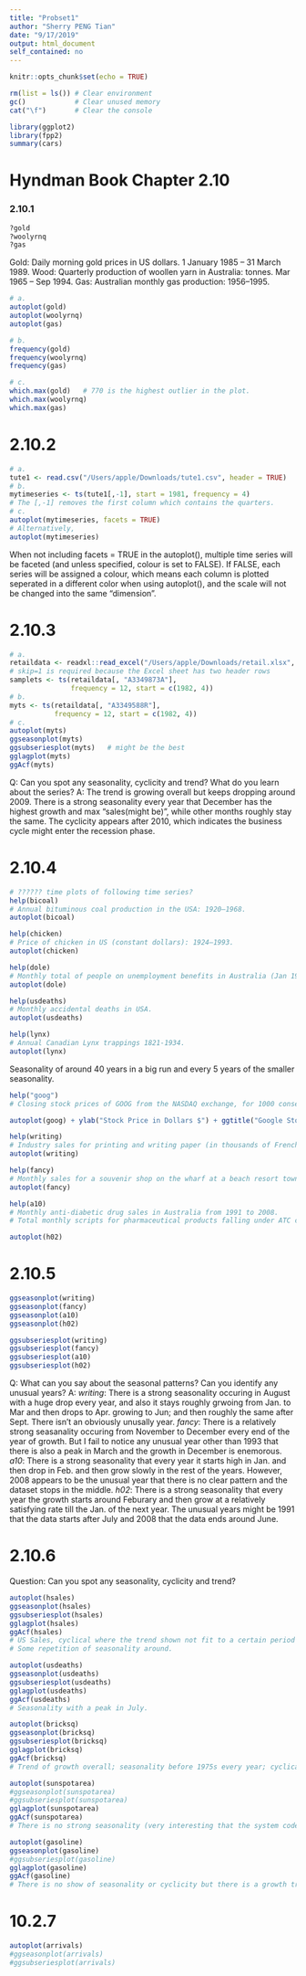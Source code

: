 ```yaml
---
title: "Probset1"
author: "Sherry PENG Tian"
date: "9/17/2019"
output: html_document
self_contained: no
---
```


```r
knitr::opts_chunk$set(echo = TRUE)
```

```r
rm(list = ls()) # Clear environment
gc()            # Clear unused memory
cat("\f")       # Clear the console

library(ggplot2)
library(fpp2)
summary(cars)
```
# Hyndman Book Chapter 2.10 
### 2.10.1 
```r
?gold
?woolyrnq
?gas
```
Gold: Daily morning gold prices in US dollars. 1 January 1985 – 31 March 1989.
Wood: Quarterly production of woollen yarn in Australia: tonnes. Mar 1965 – Sep 1994.
Gas: Australian monthly gas production: 1956–1995. 

```r
# a. 
autoplot(gold)
autoplot(woolyrnq)
autoplot(gas)

# b. 
frequency(gold)
frequency(woolyrnq)
frequency(gas)

# c. 
which.max(gold)   # 770 is the highest outlier in the plot. 
which.max(woolyrnq)
which.max(gas)
```

# 2.10.2 
```r
# a. 
tute1 <- read.csv("/Users/apple/Downloads/tute1.csv", header = TRUE)
# b. 
mytimeseries <- ts(tute1[,-1], start = 1981, frequency = 4)
# The [,-1] removes the first column which contains the quarters. 
# c. 
autoplot(mytimeseries, facets = TRUE)
# Alternatively, 
autoplot(mytimeseries)
``` 
When not including facets = TRUE in the autoplot(), multiple time series will be faceted (and unless specified, colour is set to FALSE). If FALSE, each series will be assigned a colour, which means each column is plotted seperated in a different color when using autoplot(), and the scale will not be changed into the same "dimension". 

# 2.10.3
```r
# a. 
retaildata <- readxl::read_excel("/Users/apple/Downloads/retail.xlsx", skip = 1)
# skip=1 is required because the Excel sheet has two header rows 
samplets <- ts(retaildata[, "A3349873A"], 
               frequency = 12, start = c(1982, 4))
# b. 
myts <- ts(retaildata[, "A3349588R"], 
           frequency = 12, start = c(1982, 4))
# c. 
autoplot(myts)
ggseasonplot(myts)
ggsubseriesplot(myts)   # might be the best
gglagplot(myts)
ggAcf(myts)
```
Q: Can you spot any seasonality, cyclicity and trend? What do you learn about the series?
A: The trend is growing overall but keeps dropping around 2009. There is a strong seasonality every year that December has the highest growth and max "sales(might be)", while other months roughly stay the same. The cyclicity appears after 2010, which indicates the business cycle might enter the recession phase. 

# 2.10.4 
```r
# ?????? time plots of following time series? 
help(bicoal)
# Annual bituminous coal production in the USA: 1920–1968.
autoplot(bicoal)

help(chicken)
# Price of chicken in US (constant dollars): 1924–1993.
autoplot(chicken)

help(dole)
# Monthly total of people on unemployment benefits in Australia (Jan 1965 – Jul 1992).
autoplot(dole)

help(usdeaths)
# Monthly accidental deaths in USA.
autoplot(usdeaths)

help(lynx)
# Annual Canadian Lynx trappings 1821-1934. 
autoplot(lynx)
```
Seasonality of around 40 years in a big run and every 5 years of the smaller seasonality. 

```r
help("goog")
# Closing stock prices of GOOG from the NASDAQ exchange, for 1000 consecutive trading days between 25 February 2013 and 13 February 2017. Adjusted for splits. goog200 contains the first 200 observations from goog.

autoplot(goog) + ylab("Stock Price in Dollars $") + ggtitle("Google Stock")

help(writing)
# Industry sales for printing and writing paper (in thousands of French francs): Jan 1963 – Dec 1972.
autoplot(writing)

help(fancy)
# Monthly sales for a souvenir shop on the wharf at a beach resort town in Queensland, Australia.
autoplot(fancy)

help(a10)
# Monthly anti-diabetic drug sales in Australia from 1991 to 2008.
# Total monthly scripts for pharmaceutical products falling under ATC code A10, as recorded by the Australian Health Insurance Commission. July 1991 - June 2008.

autoplot(h02)
``` 

# 2.10.5
```r
ggseasonplot(writing)
ggseasonplot(fancy)
ggseasonplot(a10)
ggseasonplot(h02)

ggsubseriesplot(writing)
ggsubseriesplot(fancy)
ggsubseriesplot(a10)
ggsubseriesplot(h02)
```
Q: What can you say about the seasonal patterns? Can you identify any unusual years?
A: *writing*: There is a strong seasonality occuring in August with a huge drop every year, and also it stays roughly grwoing from Jan. to Mar and then drops to Apr. growing to Jun; and then roughly the same after Sept. There isn't an obviously unusally year. 
    *fancy*: There is a relatively strong seasanality occuring from November to December every end of the year of growth. But I fail to notice any unusual year other than 1993 that there is also a peak in March and the growth in December is enemorous. 
    *a10*: There is a strong seasonality that every year it starts high in Jan. and then drop in Feb. and then grow slowly in the rest of the years. However, 2008 appears to be the unusual year that there is no clear pattern and the dataset stops in the middle. 
    *h02*: There is a strong seasonality that every year the growth starts around Feburary and then grow at a relatively satisfying rate till the Jan. of the next year. The unusual years might be 1991 that the data starts after July and 2008 that the data ends around June. 

# 2.10.6 
Question: Can you spot any seasonality, cyclicity and trend?

```r
autoplot(hsales)
ggseasonplot(hsales)
ggsubseriesplot(hsales)
gglagplot(hsales)
ggAcf(hsales)
# US Sales, cyclical where the trend shown not fit to a certain period every year. 
# Some repetition of seasonality around. 

autoplot(usdeaths)
ggseasonplot(usdeaths)
ggsubseriesplot(usdeaths)
gglagplot(usdeaths)
ggAcf(usdeaths)
# Seasonality with a peak in July. 

autoplot(bricksq)
ggseasonplot(bricksq)
ggsubseriesplot(bricksq)
gglagplot(bricksq)
ggAcf(bricksq)
# Trend of growth overall; seasonality before 1975s every year; cyclical pattern similar to business cycles not in fixed time periods. 

autoplot(sunspotarea)
#ggseasonplot(sunspotarea)
#ggsubseriesplot(sunspotarea)
gglagplot(sunspotarea)
ggAcf(sunspotarea)
# There is no strong seasonality (very interesting that the system code tells me there isn't); however, there might be a cyclinal pattern with three periods. 

autoplot(gasoline)
ggseasonplot(gasoline)
#ggsubseriesplot(gasoline)
gglagplot(gasoline)
ggAcf(gasoline)
# There is no show of seasonality or cyclicity but there is a growth trend from 1990 to 2005, and then the gasoline amounts flutate roughly around a level. 
```

# 10.2.7 
```r
autoplot(arrivals)
#ggseasonplot(arrivals)
#ggsubseriesplot(arrivals)

```
